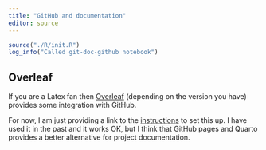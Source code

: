 ```yaml
---
title: "GitHub and documentation"
editor: source
---
```



```r
source("./R/init.R")
log_info("Called git-doc-github notebook")
```


## Overleaf

If you are a Latex fan then [Overleaf](https://www.overleaf.com) (depending on the version you have) provides some integration with GitHub.

For now, I am just providing a link to the [instructions](https://www.overleaf.com/learn/how-to/GitHub_Synchronization) to set this up.
I have used it in the past and it works OK, but I think that GitHub pages and Quarto provides a better alternative for project documentation.

